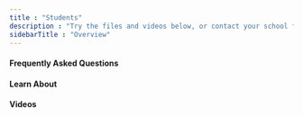 ```yaml
---
title : "Students"
description : "Try the files and videos below, or contact your school for access to or help with your Edsby system."
sidebarTitle : "Overview"
---
```


#### Frequently Asked Questions

<CardGroup>
  <Card
    title="How to log into the Edsby platform"
    icon="right-to-bracket"
    iconType="solid"
    href="help/edsby-login"
    horizontal
  />
  <Card
    title="Choosing a strong password"
    icon="lock"
    iconType="solid"
    href="help/choosing-a-stronger-password"
    horizontal
  />
  <Card
    title="Syncing Edsby calendars"
    icon="calendar-days"
    iconType="solid"
    href="help/sync-edsby-calendars-outlook-google-calendar"
    horizontal
  />
  <Card
    title="Sending messages with Edsby"
    icon="message"
    iconType="solid"
    href="https://www.edsby.com/help/sending-messages-edsby/"
    horizontal
  />
  <Card
    title="Update Edsby profile picture"
    icon="user"
    iconType="solid"
    href="https://www.edsby.com/help/update-edsby-profile-picture/"
    horizontal
  />
  <Card
    title="Reset or choose new password"
    icon="key"
    iconType="solid"
    href="https://www.edsby.com/help/choosing-a-new-password/"
    horizontal
  />
  <Card
    title="Login temporarily disabled"
    icon="ban"
    iconType="solid"
    href="https://www.edsby.com/help/login-userid-temporarily-disabled/"
    horizontal
  />
  <Card
    title="Report card grade differences"
    icon="chart-line"
    iconType="solid"
    href="https://www.edsby.com/help/report-cards-grades-different-edsby-grades/"
    horizontal
  />
  <Card
    title="Grade average changes"
    icon="calculator"
    iconType="solid"
    href="https://www.edsby.com/help/just-received-great-grade-assessment-overall-average-went-happened/"
    horizontal
  />
  <Card
    title="Missing grades in Edsby"
    icon="question"
    iconType="solid"
    href="https://www.edsby.com/help/grades-disappeared-edsby/"
    horizontal
  />
  <Card
    title="Browser compatibility"
    icon="globe"
    iconType="solid"
    href="https://www.edsby.com/help/edsby-browser-compatibility/"
    horizontal
  />
</CardGroup>

#### Learn About

<CardGroup>
  <Card
    title="Student Mobile Quickstart"
    icon="mobile-screen"
    iconType="solid"
    href="https://www.edsby.com/help/navigating-edsby-app-students/"
    horizontal
  />
  <Card
    title="Student Browser Quickstart"
    icon="desktop"
    iconType="solid"
    href="https://www.edsby.com/help/student-browser-quickstart/"
    horizontal
  />
  <Card
    title="About Classes – Mobile"
    icon="graduation-cap"
    iconType="solid"
    href="https://www.edsby.com/help/about-classes-mobile/"
    horizontal
  />
  <Card
    title="Groups for Students"
    icon="users"
    iconType="solid"
    href="https://www.edsby.com/help/groups-for-students/"
    horizontal
  />
  <Card
    title="Home Screen"
    icon="house"
    iconType="solid"
    href="https://www.edsby.com/help/home-screen/"
    horizontal
  />
  <Card
    title="Navigation Bar"
    icon="bars"
    iconType="solid"
    href="https://www.edsby.com/help/navigation-bar-2/"
    horizontal
  />
  <Card
    title="News River for Students"
    icon="newspaper"
    iconType="solid"
    href="https://www.edsby.com/help/news-river-for-students/"
    horizontal
  />
  <Card
    title="Notifications"
    icon="bell"
    iconType="solid"
    href="https://www.edsby.com/help/notifications-students-teachers/"
    horizontal
  />
</CardGroup>

#### Videos

<CardGroup>
  <Card
    title="Student Overview of Edsby"
    href="https://www.edsby.com/help/student-overview-of-edsby/"
    img="https://www.edsby.com/wp-content/uploads/2021/03/edsby-groups-overview.jpg"
    horizontal
  />
  <Card
    title="Reordering Classes and Groups"
    href="https://www.edsby.com/help/reordering-classes-and-groups/"
    img="https://www.edsby.com/wp-content/uploads/2021/03/edsby-groups-overview.jpg"
    horizontal
  />
</CardGroup>
